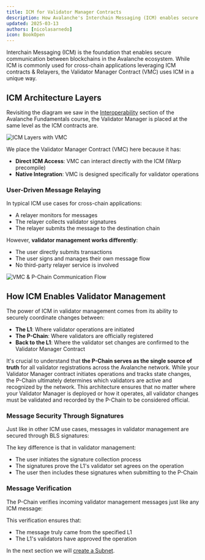 ```yaml
---
title: ICM for Validator Manager Contracts
description: How Avalanche's Interchain Messaging (ICM) enables secure validator management.
updated: 2025-03-13
authors: [nicolasarnedo]
icon: BookOpen
---
```


Interchain Messaging (ICM) is the foundation that enables secure communication between blockchains in the Avalanche ecosystem. While ICM is commonly used for cross-chain applications leveraging ICM contracts & Relayers, the Validator Manager Contract (VMC) uses ICM in a unique way. 

## ICM Architecture Layers

Revisiting the diagram we saw in the [Interoperability](/academy/avalanche-fundamentals/05-interoperability/03-icm-icmContracts-and-ictt) section of the Avalanche Fundamentals course, the Validator Manager is placed at the same level as the ICM contracts are.

![ICM Layers with VMC](/common-images/permissioned-l1s/ICMLayersVMC.png)

We place the Validator Manager Contract (VMC) here because it has:

- **Direct ICM Access**: VMC can interact directly with the ICM (Warp precompile)
- **Native Integration**: VMC is designed specifically for validator operations

### User-Driven Message Relaying

In typical ICM use cases for cross-chain applications:
- A relayer monitors for messages
- The relayer collects validator signatures
- The relayer submits the message to the destination chain

However, **validator management works differently**:
- The user directly submits transactions
- The user signs and manages their own message flow
- No third-party relayer service is involved

![VMC & P-Chain Communication Flow](/common-images/permissioned-l1s/VmcPchainFlow.png)

## How ICM Enables Validator Management

The power of ICM in validator management comes from its ability to securely coordinate changes between:
- **The L1**: Where validator operations are initiated
- **The P-Chain**: Where validators are officially registered
- **Back to the L1**: Where the validator set changes are confirmed to the Validator Manager Contract

It's crucial to understand that **the P-Chain serves as the single source of truth** for all validator registrations across the Avalanche network. While your Validator Manager contract initiates operations and tracks state changes, the P-Chain ultimately determines which validators are active and recognized by the network. This architecture ensures that no matter where your Validator Manager is deployed or how it operates, all validator changes must be validated and recorded by the P-Chain to be considered official.

### Message Security Through Signatures

Just like in other ICM use cases, messages in validator management are secured through BLS signatures:

The key difference is that in validator management:
- The user initiates the signature collection process
- The signatures prove the L1's validator set agrees on the operation
- The user then includes these signatures when submitting to the P-Chain

### Message Verification

The P-Chain verifies incoming validator management messages just like any ICM message:

This verification ensures that:
- The message truly came from the specified L1
- The L1's validators have approved the operation

In the next section we will [create a Subnet](/academy/permissioned-l1s/01-introduction/03-create-subnet.mdx).


